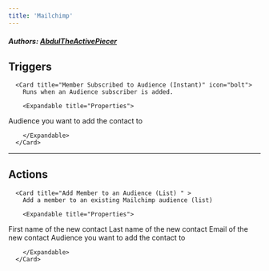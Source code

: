 ```yaml
---
title: 'Mailchimp'
---
```


##### Authors: [AbdulTheActivePiecer](https://github.com/AbdulTheActivePiecer)


## Triggers


      <Card title="Member Subscribed to Audience (Instant)" icon="bolt">
        Runs when an Audience subscriber is added.

        <Expandable title="Properties">
          
<ResponseField name="Audience" required type="Dropdown">
Audience you want to add the contact to
</ResponseField>
              
        </Expandable>
      </Card>
  

---

## Actions


      <Card title="Add Member to an Audience (List) " >
        Add a member to an existing Mailchimp audience (list)

        <Expandable title="Properties">
          
<ResponseField name="First Name"  type="Short_text">
First name of the new contact
</ResponseField>
            
<ResponseField name="Last Name"  type="Short_text">
Last name of the new contact
</ResponseField>
            
<ResponseField name="Email" required type="Short_text">
Email of the new contact
</ResponseField>
            
<ResponseField name="Audience" required type="Dropdown">
Audience you want to add the contact to
</ResponseField>
            
<ResponseField name="Status" required type="Static_dropdown">

</ResponseField>
              
        </Expandable>
      </Card>
  
